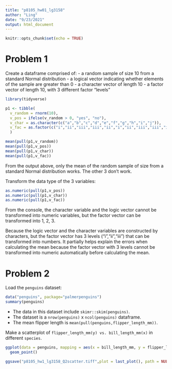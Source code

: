 ```yaml
---
title: "p8105_hw01_lg3158"
author: "Ling"
date: "9/23/2021"
output: html_document
---
```


```r
knitr::opts_chunk$set(echo = TRUE)
```
# Problem 1
Create a dataframe comprised of:
  - a random sample of size 10 from a standard Normal distribution
  - a logical vector indicating whether elements of the sample are greater than 0
  - a character vector of length 10
  - a factor vector of length 10, with 3 different factor “levels”
```r
library(tidyverse)

p1 <- tibble(
  v_random = rnorm(10),
  v_pos = ifelse(v_random > 0, "yes", "no"),
  v_char = as.character(c("a","b","c","d","e","f","g","h","i","j")),
  v_fac = as.factor(c("i","ii","iii","iii","ii","i","ii","iii","iii","iii"))
  )

mean(pull(p1,v_random))
mean(pull(p1,v_pos))
mean(pull(p1,v_char))
mean(pull(p1,v_fac))

```
From the output above, only the mean of the random sample of size from a standard Normal distribution works. The other 3 don't work.

Transform the data type of the 3 variables:
```r
as.numeric(pull(p1,v_pos))
as.numeric(pull(p1,v_char))
as.numeric(pull(p1,v_fac))
```
From the console, the character variable and the logic vector cannot be transformed into numeric variables, but the factor vector can be transformed into 1, 2, 3.

Because the logic vector and the character variables are constructed by characters, but the factor vector has 3 levels ("i","ii","iii") that can be transformed into numbers. It partially helps explain the errors when calculating the mean because the factor vector with 3 levels cannot be transformed into numeric automatically before calculating the mean.

# Problem 2

Load the `penguins` dataset:

```r
data("penguins", package="palmerpenguins")
summary(penguins)
```
- The data in this dataset include `skimr::skim(penguins)`.
- The dataset is a `nrow(penguins)` x `ncol(penguins)` dataframe.
- The mean flipper length is `mean(pull(penguins,flipper_length_mm))`.

Make a scatterplot of `flipper_length_mm(y) vs. bill_length_mm(x)` in different `species`.
```r
ggplot(data = penguins, mapping = aes(x = bill_length_mm, y = flipper_length_mm, color = species)) +
  geom_point()

ggsave("p8105_hw1_lg3158_Q2scatter.tiff",plot = last_plot(), path = NULL)

```


